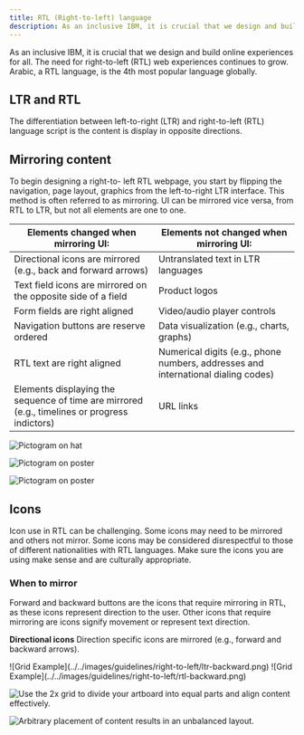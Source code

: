 ```yaml
---
title: RTL (Right-to-left) language
description: As an inclusive IBM, it is crucial that we design and build online experiences for all. The need for right-to-left (RTL) web experiences continues to grow. Arabic, a RTL language, is the 4th most popular language globally. 
---
```


<PageDescription>

As an inclusive IBM, it is crucial that we design and build online experiences for all. The need for right-to-left (RTL) web experiences continues to grow. Arabic, a RTL language, is the 4th most popular language globally. 

</PageDescription>

## LTR and RTL
The differentiation between left-to-right (LTR) and right-to-left (RTL) language script is the content is display in opposite directions.


## Mirroring content
To begin designing a right-to- left RTL webpage, you start by flipping the navigation, page layout, graphics from the left-to-right LTR interface. This method is often referred to as mirroring. UI can be mirrored vice versa, from RTL to LTR, but not all elements are one to one. 

| Elements changed when mirroring UI:      | Elements not changed when mirroring UI:        | 
| ------------- | -----------   | 
| Directional icons are mirrored (e.g., back and forward arrows)         | Untranslated text in LTR languages        | 
| Text field icons are mirrored on the opposite side of a field       | Product logos  | 
| Form fields are right aligned          | Video/audio player controls        | 
| Navigation buttons are reserve ordered       | Data visualization (e.g., charts, graphs)  | 
| RTL text are right aligned         | Numerical digits (e.g., phone numbers, addresses and international dialing codes)        | 
| Elements displaying the sequence of time are mirrored (e.g., timelines or progress indictors)       | URL links  | 


<Row>
<Column colSm={4} colMd={4} colLg={4}>

![Pictogram on hat](../../images/guidelines/right-to-left/ltr-backward.png)

</Column>
<Column colSm={4} colMd={4} colLg={4}>

![Pictogram on poster](../../images/guidelines/right-to-left/ltr-backward.png)

</Column>
<Column colSm={4} colMd={4} colLg={4}>
<Row>

![Pictogram on poster](../../images/guidelines/right-to-left/ltr-backward.png)

</Row>
<Row>



## Icons
Icon use in RTL can be challenging. Some icons may need to be mirrored and others not mirror. Some icons may be considered disrespectful to those of different nationalities with RTL languages. Make sure the icons you are using make sense and are culturally appropriate. 

### When to mirror 
Forward and backward buttons are the icons that require mirroring in RTL, as these icons represent direction to the user. Other icons that require mirroring are icons signify movement or represent text direction. 

**Directional icons**
Direction specific icons are mirrored (e.g., forward and backward arrows).

<Row>
  <Column colMd={4} colLg={4}>
![Grid Example](../../images/guidelines/right-to-left/ltr-backward.png)
  </Column>
  <Column colMd={4} colLg={4}>
![Grid Example](../../images/guidelines/right-to-left/rtl-backward.png)
  </Column>
</Row>


<Row>
<Column colMd={4} colLg={4} >
  <DoDontExample type="do" caption="Use the 2x grid to divide your artboard into equal parts and align content effectively.">

![Use the 2x grid to divide your artboard into equal parts and align content effectively.](../../images/pattern/overview/patterns_overview_2xgrid_section1_do.jpg)

  </DoDontExample>
</Column>  
<Column colMd={4} colLg={4}>
  <DoDontExample caption="Arbitrary placement of content results in an unbalanced layout.">

![Arbitrary placement of content results in an unbalanced layout. ](../../images/pattern/overview/patterns_overview_2xgrid_section1_don't.jpg)

  </DoDontExample>
</Column>
</Row>
